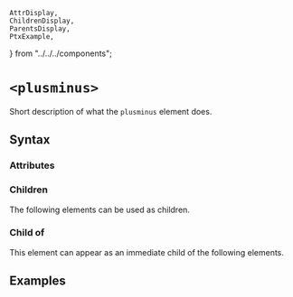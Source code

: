    AttrDisplay,
    ChildrenDisplay,
    ParentsDisplay,
    PtxExample,
} from "../../../components";

# `<plusminus>`

Short description of what the `plusminus` element does.

## Syntax

### Attributes

<AttrDisplay name="plusminus" />

### Children

The following elements can be used as children.

<ChildrenDisplay name="plusminus" />

### Child of

This element can appear as an immediate child of the following elements.

<ParentsDisplay name="plusminus" />

## Examples

    